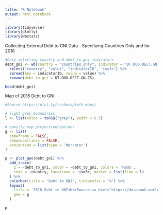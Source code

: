 ```yaml
---
title: "R Notebook"
output: html_notebook
---
```


```r

library(tidyverse)
library(plotly)
library(wbstats)

```

Collecting External Debt to GNI Data - Specifying Countries Only and for 2018
```r
#Only selecting country and debt_to_gni indicators
debt_gni <- wb(country = "countries_only", indicator = "DT.DOD.DECT.GN.ZS", startdate = 2018, enddate = 2019) %>% 
  select("country", "value", "indicatorID", "iso3c") %>% 
  spread(key = indicatorID, value = value) %>% 
  rename(debt_to_gni = DT.DOD.DECT.GN.ZS)

head(debt_gni)
```


Map of 2018 Debt to GNI
```r
#Source https://plot.ly/r/choropleth-maps/

# light grey boundaries
l <- list(color = toRGB("grey"), width = 0.5)

# specify map projection/options
g <- list(
  showframe = FALSE,
  showcoastlines = FALSE,
  projection = list(type = 'Mercator')
)

p <- plot_geo(debt_gni) %>%
  add_trace(
    z = ~debt_to_gni, color = ~debt_to_gni, colors = 'Reds',
    text = ~country, locations = ~iso3c, marker = list(line = l)
  ) %>%
  colorbar(title = 'Debt to GNI', tickprefix = '%') %>%
  layout(
    title = '2018 Debt to GNI<br>Source:<a href="https://databank.worldbank.org/reports.aspx?source=international-debt-statistics">International Debt Statistics</a>',
    geo = g
  )

p
```